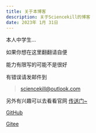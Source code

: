 ```yaml
---
title: 关于本博客
description: 关于Sciencekill的博客
date: 2023年 1月 31日
---
```


本人中学生...

如果你想在这里翻翻请自便

能力有限写的可能不是很好

有错误请发邮件到 

> [sciencekill@outlook.com](sciencekill@outlook.com)

另外有兴趣可以去看看官网 [传送门~](https://sciencekill.netlify.app)

[GitHub](https://github.com/sciencekiller)

[Gitee](https://gitee.com/sciencekiller)